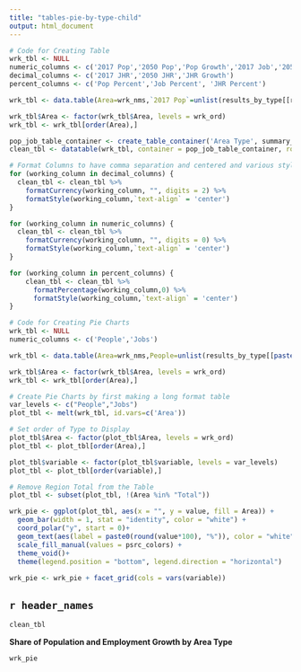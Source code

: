 ```yaml
---
title: "tables-pie-by-type-child"
output: html_document
---
```

```r

# Code for Creating Table
wrk_tbl <- NULL
numeric_columns <- c('2017 Pop','2050 Pop','Pop Growth','2017 Job','2050 Job','Job Growth')
decimal_columns <- c('2017 JHR','2050 JHR','JHR Growth')
percent_columns <- c('Pop Percent','Job Percent', 'JHR Percent')

wrk_tbl <- data.table(Area=wrk_nms,`2017 Pop`=unlist(results_by_type[[r1]]),`2050 Pop`=unlist(results_by_type[[r2]]),`Pop Growth`=unlist(results_by_type[[r3]]),`Pop Percent`=unlist(results_by_type[[r4]]),`2017 Job`=unlist(results_by_type[[r5]]),`2050 Job`=unlist(results_by_type[[r6]]),`Job Growth`=unlist(results_by_type[[r7]]),`Job Percent`=unlist(results_by_type[[r8]]),`2017 JHR`=unlist(results_by_type[[r9]]),`2050 JHR`=unlist(results_by_type[[r10]]),`JHR Growth`=unlist(results_by_type[[r11]]),`JHR Percent`=unlist(results_by_type[[r12]]))

wrk_tbl$Area <- factor(wrk_tbl$Area, levels = wrk_ord)
wrk_tbl <- wrk_tbl[order(Area),]

pop_job_table_container <- create_table_container('Area Type', summary_attributes, summary_columns)
clean_tbl <- datatable(wrk_tbl, container = pop_job_table_container, rownames = FALSE, options = list(pageLength = 15, columnDefs = list(list(className = 'dt-center', targets =1:8))))

# Format Columns to have comma separation and centered and various styles
for (working_column in decimal_columns) {
  clean_tbl <- clean_tbl %>% 
    formatCurrency(working_column, "", digits = 2) %>%
    formatStyle(working_column,`text-align` = 'center')
}

for (working_column in numeric_columns) {
  clean_tbl <- clean_tbl %>% 
    formatCurrency(working_column, "", digits = 0) %>%
    formatStyle(working_column,`text-align` = 'center')
}

for (working_column in percent_columns) {
    clean_tbl <- clean_tbl %>% 
      formatPercentage(working_column,0) %>%
      formatStyle(working_column,`text-align` = 'center')
}

# Code for Creating Pie Charts
wrk_tbl <- NULL
numeric_columns <- c('People','Jobs')

wrk_tbl <- data.table(Area=wrk_nms,People=unlist(results_by_type[[paste0(alternatives[[1]][[2]],"_share_pop_change_by_",wrk_id,"_",summary_geo)]]),Jobs=unlist(results_by_type[[paste0(alternatives[[1]][[2]],"_share_job_change_by_",wrk_id,"_",summary_geo)]]))

wrk_tbl$Area <- factor(wrk_tbl$Area, levels = wrk_ord)
wrk_tbl <- wrk_tbl[order(Area),]

# Create Pie Charts by first making a long format table
var_levels <- c("People","Jobs")
plot_tbl <- melt(wrk_tbl, id.vars=c('Area'))

# Set order of Type to Display
plot_tbl$Area <- factor(plot_tbl$Area, levels = wrk_ord)
plot_tbl <- plot_tbl[order(Area),]

plot_tbl$variable <- factor(plot_tbl$variable, levels = var_levels)
plot_tbl <- plot_tbl[order(variable),]

# Remove Region Total from the Table
plot_tbl <- subset(plot_tbl, !(Area %in% "Total"))

wrk_pie <- ggplot(plot_tbl, aes(x = "", y = value, fill = Area)) +
  geom_bar(width = 1, stat = "identity", color = "white") +
  coord_polar("y", start = 0)+
  geom_text(aes(label = paste0(round(value*100), "%")), color = "white", position = position_stack(vjust = 0.5))+
  scale_fill_manual(values = psrc_colors) +
  theme_void()+
  theme(legend.position = "bottom", legend.direction = "horizontal")
  
wrk_pie <- wrk_pie + facet_grid(cols = vars(variable))
```

## `r header_names`

```r
clean_tbl
```

**Share of Population and Employment Growth by Area Type**

```r
wrk_pie
```